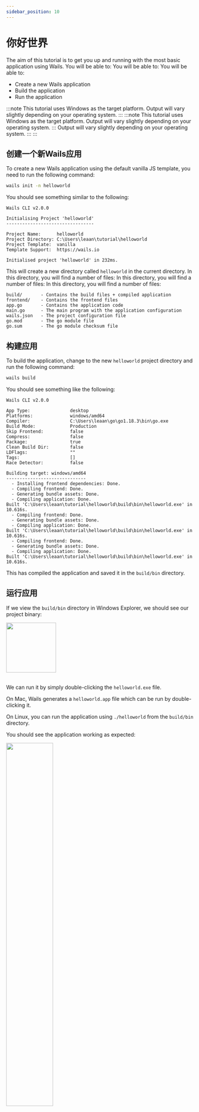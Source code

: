 ```yaml
---
sidebar_position: 10
---
```


# 你好世界

The aim of this tutorial is to get you up and running with the most basic application using Wails. You will be able to: You will be able to: You will be able to:

  - Create a new Wails application
  - Build the application
  - Run the application

:::note
This tutorial uses Windows as the target platform. Output will vary slightly
depending on your operating system.
::: :::note
This tutorial uses Windows as the target platform. Output will vary slightly
depending on your operating system.
::: Output will vary slightly
depending on your operating system.
::: :::

## 创建一个新Wails应用

To create a new Wails application using the default vanilla JS template, you need to run the following command:

```bash
wails init -n helloworld
```

You should see something similar to the following:

```
Wails CLI v2.0.0

Initialising Project 'helloworld'
---------------------------------

Project Name:      helloworld
Project Directory: C:\Users\leaan\tutorial\helloworld
Project Template:  vanilla
Template Support:  https://wails.io

Initialised project 'helloworld' in 232ms.
```

This will create a new directory called `helloworld` in the current directory. In this directory, you will find a number of files: In this directory, you will find a number of files: In this directory, you will find a number of files:

```
build/       - Contains the build files + compiled application
frontend/    - Contains the frontend files
app.go       - Contains the application code
main.go      - The main program with the application configuration
wails.json   - The project configuration file
go.mod       - The go module file
go.sum       - The go module checksum file
```

## 构建应用

To build the application, change to the new `helloworld` project directory and run the following command:

```bash
wails build
```

You should see something like the following:

```
Wails CLI v2.0.0

App Type:               desktop
Platforms:              windows/amd64
Compiler:               C:\Users\leaan\go\go1.18.3\bin\go.exe
Build Mode:             Production
Skip Frontend:          false
Compress:               false
Package:                true
Clean Build Dir:        false
LDFlags:                ""
Tags:                   []
Race Detector:          false

Building target: windows/amd64
------------------------------
  - Installing frontend dependencies: Done.
  - Compiling frontend: Done.
  - Generating bundle assets: Done.
  - Compiling application: Done.
Built 'C:\Users\leaan\tutorial\helloworld\build\bin\helloworld.exe' in 10.616s.
  - Compiling frontend: Done.
  - Generating bundle assets: Done.
  - Compiling application: Done.
Built 'C:\Users\leaan\tutorial\helloworld\build\bin\helloworld.exe' in 10.616s.
  - Compiling frontend: Done.
  - Generating bundle assets: Done.
  - Compiling application: Done.
Built 'C:\Users\leaan\tutorial\helloworld\build\bin\helloworld.exe' in 10.616s.
```

This has compiled the application and saved it in the `build/bin` directory.

## 运行应用

If we view the `build/bin` directory in Windows Explorer, we should see our project binary:

<div class="text--center">
    <img src="/img/helloworld-app-icon.png" width="134px"/>
</div>

<br/>

We can run it by simply double-clicking the `helloworld.exe` file.

On Mac, Wails generates a `helloworld.app` file which can be run by double-clicking it.

On Linux, you can run the application using `./helloworld` from the `build/bin` directory.

You should see the application working as expected:

<div class="text--center">
    <img src="/img/windows-default-app.png" width="50%" className="screenshot"/>
</div>
<br/>
